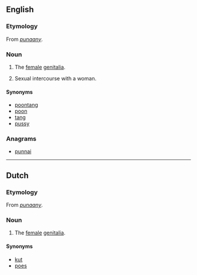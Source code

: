 ==English==

===Etymology===
From {{etyl|jam|en}} ''[[punaany]]''.

===Noun===
{{en-noun}}

# {{slang}} The [[female]] [[genitalia]].
# Sexual intercourse with a woman.

====Synonyms====
* [[poontang]]
* [[poon]]
* [[tang]]
* [[pussy]]

===Anagrams===
* [[punnai#English|punnai]]

----

==Dutch==

===Etymology===
From {{etyl|jam|nl}} ''[[punaany]]''.

===Noun===
{{nl-noun|g}}

# {{slang|lang=nl}} The [[female]] [[genitalia]].

====Synonyms====
* [[kut]]
* [[poes]]